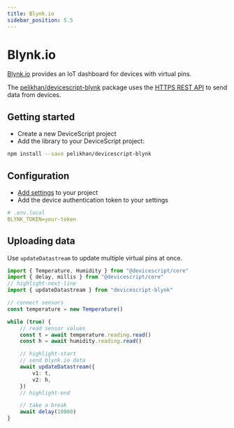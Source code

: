 ```yaml
---
title: Blynk.io
sidebar_position: 5.5
---
```


# Blynk.io

[Blynk.io](https://blynk.io) provides an IoT dashboard for devices with virtual pins.

The [pelikhan/devicescript-blynk](https://github.com/pelikhan/devicescript-blynk)
package uses the [HTTPS REST API](https://docs.blynk.io/en/blynk.cloud/https-api-overview)
to send data from devices.

## Getting started

-   Create a new DeviceScript project
-   Add the library to your DeviceScript project:

```bash
npm install --save pelikhan/devicescript-blynk
```

## Configuration

-   [Add settings](/developer/settings) to your project
-   Add the device authentication token to your settings

```yaml
# .env.local
BLYNK_TOKEN=your-token
```

## Uploading data

Use `updateDatastream` to update multiple virtual pins at once.

```ts skip
import { Temperature, Humidity } from "@devicescript/core"
import { delay, millis } from "@devicescript/core"
// highlight-next-line
import { updateDatastream } from "devicescript-blynk"

// connect sensors
const temperature = new Temperature()

while (true) {
    // read sensor values
    const t = await temperature.reading.read()
    const h = await humidity.reading.read()

    // highlight-start
    // send blynk.io data
    await updateDatastream({
        v1: t,
        v2: h,
    })
    // highlight-end

    // take a break
    await delay(10000)
}
```
